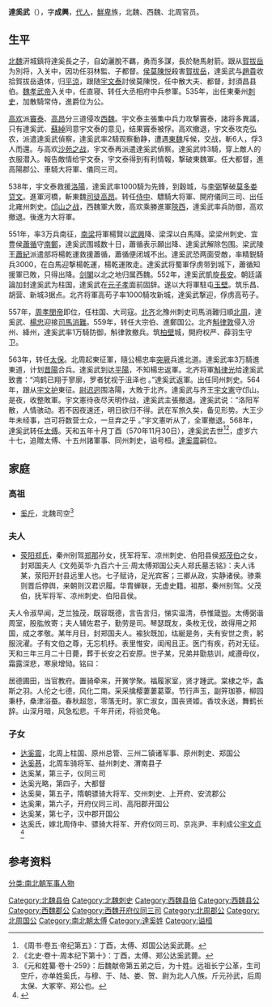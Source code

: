'''達奚武'''（{{bd|504年||570年|11月30日|catIdx=D}}），字'''成興'''，[[代人|代人]]，[[鮮卑|鮮卑]]族，北魏、西魏、北周官员。

==生平==
[[北魏|北魏]]汧城鎮将達奚長之子，自幼灑脫不羈，勇而多謀，長於馳馬射箭。跟从[[賀拔岳|賀拔岳]]为別将，入关中，因功任羽林監、子都督。[[侯莫陳悦|侯莫陳悦]]殺害[[賀拔岳|賀拔岳]]，達奚武与[[趙貴|趙貴]]收拾賀拔岳遺体，归[[平涼|平涼]]，跟随[[宇文泰|宇文泰]]討侯莫陳悦，任中散大夫、都督，封須昌县伯。[[魏孝武帝|魏孝武帝]]入关中，任直寝、转任大丞相府中兵参軍。535年，出任東秦州[[刺史|刺史]]，加散騎常侍，進爵位为公。

[[高欢|高欢]]派[[竇泰|竇泰]]、[[高昂|高昂]]分三道侵攻[[西魏|西魏]]。宇文泰主張集中兵力攻撃竇泰，諸将多異議，只有達奚武、[[蘇綽|蘇綽]]同意宇文泰的意见，结果竇泰被俘。高欢撤退，宇文泰攻克弘农，派遣達奚武偵察，達奚武率2騎观察動静，遭遇[[東魏|東魏]]斥候，交战，斬6人，俘3人而還。与高欢[[沙苑之战|沙苑之战]]，宇文泰再派遣達奚武偵察。達奚武帅3騎，穿上敵人的衣服潜入。報告敵情给宇文泰，宇文泰得到有利情報，撃破東魏軍。任大都督，進高陽郡公、車騎大将軍、儀同三司。

538年，宇文泰救援[[洛陽|洛陽]]，達奚武率1000騎为先鋒，到穀城，与[[李弼|李弼]]撃破[[莫多娄贷文|莫多娄贷文]]。進軍河橋，斬東魏[[司徒|司徒]][[高昂|高昂]]。转任[[侍中|侍中]]、驃騎大将軍、開府儀同三司、出任北雍州刺史。[[邙山之战|邙山之战]]，西魏軍大敗，高欢乘勝進軍[[陝西|陝西]]，達奚武率兵防御，高欢撤退。後進为大将軍。

551年，率3万兵南征，[[南梁|南梁]]将軍楊賢以[[武興|武興]]降、梁深以白馬降。梁梁州刺史、宜豊侯[[蕭循|蕭循]]守[[南鄭|南鄭]]，達奚武围城数十日，蕭循表示願出降、達奚武解除包围。梁武陵王[[蕭紀|蕭紀]]派遣部将楊乾運救援蕭循，蕭循便闭城不出。達奚武恐两面受敵，率精鋭騎兵3000，在白馬迎撃楊乾運，楊乾運敗走。達奚武将蜀軍俘虏带到城下，蕭循知援軍已敗，只得出降。[[剑閣|剑閣]]以北之地归属西魏。552年，達奚武凱旋[[長安|長安]]。朝廷議論加封達奚武为柱国，達奚武在[[元子孝|元子孝]]面前固辞。遂以大将軍駐屯[[玉壁|玉壁]]。筑乐昌、胡营、新城3据点。北齐将軍高苟子率1000騎攻新城，達奚武撃迎，俘虏高苟子。

557年，[[周孝閔帝|周孝閔帝]]即位，任柱国、大司寇。[[北齐|北齐]]北豫州刺史司馬消難归順[[北周|北周]]，達奚武、[[楊忠|楊忠]]迎接[[司馬消難|司馬消難]]。559年，转任大宗伯、進鄭国公。北齐[[斛律敦|斛律敦]]侵入汾州、絳州，達奚武率1万騎防御，斛律敦撤兵。筑[[柏壁|柏壁]]城，開府权严、薛羽生守卫。

563年，转任[[太保|太保]]。北周起東征軍，隨公楊忠率[[突厥|突厥]]兵進北道。達奚武率3万騎進東道，计划[[晋陽|晋陽]]合兵。達奚武到达[[平陽|平陽]]，不知楊忠返軍。北齐将軍[[斛律光|斛律光]]给達奚武致書：“鸿鹤已翔于寥廓，罗者犹视于沮泽也 。”達奚武返軍。出任同州刺史。564年，跟从[[宇文护|宇文护]]東征。[[尉迟迥|尉迟迥]]围洛陽，大敗于北齐。達奚武与齐王[[宇文憲|宇文憲]]守邙山。是夜，收整敗軍。宇文憲待夜尽天明作战，達奚武主張撤退。達奚武说：“洛阳军散，人情骇动。若不因夜速还，明日欲归不得。武在军旅久矣，备见形势。大王少年未经事，岂可将数营士众，一旦弃之乎 。”宇文憲听从了，全軍撤退。568年，達奚武转任[[太傅|太傅]]。天和五年十月丁酉（570年11月30日），達奚武去世<ref>《周书·卷五·帝纪第五》：丁酉，太傅、郑国公达奚武薨。 </ref><ref>《北史·卷十·周本纪下第十》：丁酉，太傅、郑公达奚武薨。</ref>，虚岁六十七，追贈太傅、十五州諸軍事、同州刺史，谥号桓。[[達奚震|達奚震]]嗣位。

==家庭==
===高祖===
*[[奚斤|奚斤]]，北魏司空<ref>《元和姓纂·卷十·259》：后魏献帝第五弟之后，为十姓。远祖长宁公革，生司空斤，亦单姓奚氏，与穆、于、陆、娄、贺、尉为北人八族。斤元孙武，后周太保、大冢宰、郑公也。</ref>

===夫人===
*[[荥阳郑氏|荥阳郑氏]]，秦州别驾[[郑那|郑那]]孙女，抚军将军、凉州刺史、伯阳县侯[[郑茂伯|郑茂伯]]之女，封郑国夫人<ref>《文苑英华·九百六十三·周太傅郑国公夫人郑氏墓志铭》：夫人讳某，荥阳开封县远里人也。七子赋诗，足光宾客；三卿从政，实静诸侯。骖乘则晋后停舆，来朝则汉君识履。华胄蝉联，无虚史籍。祖那，秦州别驾。父茂伯，抚军将军、凉州刺史、伯阳县侯。

夫人令淑早闻，芝兰独茂，既容既德，言告言归，悌实温清，恭惟箴盥。太傅弼谐周室，股肱攸寄；夫人辅佐君子，勤劳是司。琴瑟既友，条枚无伐，故得用之邦国，成之孝敬。某年月日，封郑国夫人。褕狄既加，纮綖是务，夫有安世之贵，躬服浣濯。子有文伯之尊，无忘机杼。表里惟安，闺闱且正。医门有疾，药对无征。天和三年三月二十日薨，葬于长安之石安原。世子某，兄弟并勖慈训，咸遵母仪，霜露深悲，寒泉增恸。铭曰：

居德圃田，当官教府。置骑牵来，开黉学聚。福履家室，贤才踵武。棠棣之华，螽斯之羽。人伦之七德，风化二南。采采擒樱萋萋葛覃。节行声玉，副笄珈篸，柳园秉杼，桑津浴蚕。春秋超忽，零落无时。家亡淑女，国丧贤姬。香坟永送，舞鹤长辞。山深月暗，风急松悲。千年开闭，将验灵龟。</ref>

===子女===
*[[达奚震|达奚震]]，北周上柱国、原州总管、三州二镇诸军事、原州刺史、郑国公
*[[达奚惎|达奚惎]]，北周车骑将军、益州刺史、渭南县子
*达奚某，第三子，仪同三司
*达奚光略，第四子，大都督
*达奚昊，第五子，隋朝骠骑大将军、交州刺史、上开府、安流郡公
*达奚果，第六子，开府仪同三司、高阳郡开国公
*达奚某，第七子，汉中郡开国公
*达奚氏，嫁北周侍中、骠骑大将军、开府仪同三司、京兆尹、丰利成公[[宇文贞__(丰利郡公)|宇文贞]]<ref>{{Cite book | author =  毛远明 整理 | title = 《西南大学新藏墓志集释》 | location =南京市 | publisher = 凤凰出版社 | date=  2018年11月 | pages=28-29 |ISBN =978-7-5506-2535-8| accessdate = 2021-10-26 | url = | language= zh-hant| quote = }}</ref>

==参考资料==
{{reflist}}

{{八柱国家十二大将军}}
[[分类:南北朝军事人物|分类:南北朝军事人物]]
[[Category:北魏县伯|Category:北魏县伯]]
[[Category:北魏刺史|Category:北魏刺史]]
[[Category:西魏县伯|Category:西魏县伯]]
[[Category:西魏县公|Category:西魏县公]]
[[Category:西魏郡公|Category:西魏郡公]]
[[Category:西魏开府仪同三司|Category:西魏开府仪同三司]]
[[Category:北周郡公|Category:北周郡公]]
[[Category:北周国公|Category:北周国公]]
[[Category:南北朝太傅|Category:南北朝太傅]]
[[Category:達奚姓|Category:達奚姓]]
[[Category:谥桓|Category:谥桓]]
